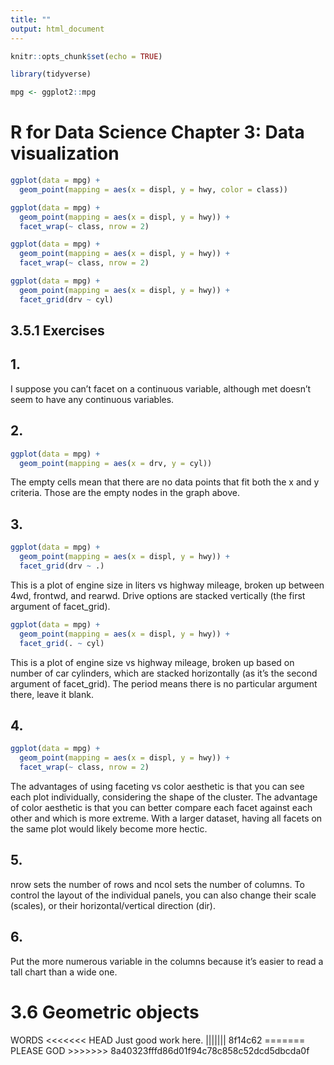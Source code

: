 ```yaml
---
title: ""
output: html_document
---
```


```r
knitr::opts_chunk$set(echo = TRUE)
```

```r
library(tidyverse)
```


```r
mpg <- ggplot2::mpg
```

# R for Data Science Chapter 3: Data visualization


```r
ggplot(data = mpg) +
  geom_point(mapping = aes(x = displ, y = hwy, color = class))
```

```r
ggplot(data = mpg) +
  geom_point(mapping = aes(x = displ, y = hwy)) +
  facet_wrap(~ class, nrow = 2)

```

```r
ggplot(data = mpg) +
  geom_point(mapping = aes(x = displ, y = hwy)) +
  facet_wrap(~ class, nrow = 2)
```

```r
ggplot(data = mpg) +
  geom_point(mapping = aes(x = displ, y = hwy)) +
  facet_grid(drv ~ cyl)
```
## 3.5.1 Exercises

## 1.
I suppose you can't facet on a continuous variable, although met doesn't seem to have any continuous variables.

## 2.
```r
ggplot(data = mpg) +
  geom_point(mapping = aes(x = drv, y = cyl))
```

The empty cells mean that there are no data points that fit both the x and y criteria. Those are the empty nodes in the graph above.

## 3.

```r
ggplot(data = mpg) +
  geom_point(mapping = aes(x = displ, y = hwy)) +
  facet_grid(drv ~ .)
```

This is a plot of engine size in liters vs highway mileage, broken up between 4wd, frontwd, and rearwd. Drive options are stacked vertically (the first argument of facet_grid).

```r
ggplot(data = mpg) +
  geom_point(mapping = aes(x = displ, y = hwy)) +
  facet_grid(. ~ cyl)
```

This is a plot of engine size vs highway mileage, broken up based on number of car cylinders, which are stacked horizontally (as it's the second argument of facet_grid). The period means there is no particular argument there, leave it blank.

## 4.
```r
ggplot(data = mpg) +
  geom_point(mapping = aes(x = displ, y = hwy)) +
  facet_wrap(~ class, nrow = 2)

```

The advantages of using faceting vs color aesthetic is that you can see each plot individually, considering the shape of the cluster. The advantage of color aesthetic is that you can better compare each facet against each other and which is more extreme. With a larger dataset, having all facets on the same plot would likely become more hectic.

## 5.
nrow sets the number of rows and ncol sets the number of columns. To control the layout of the individual panels, you can also change their scale (scales), or their horizontal/vertical direction (dir).

## 6.
Put the more numerous variable in the columns because it's easier to read a tall chart than a wide one.

# 3.6 Geometric objects

WORDS
<<<<<<< HEAD
Just good work here.
||||||| 8f14c62
=======
PLEASE GOD
>>>>>>> 8a40323fffd86d01f94c78c858c52dcd5dbcda0f
